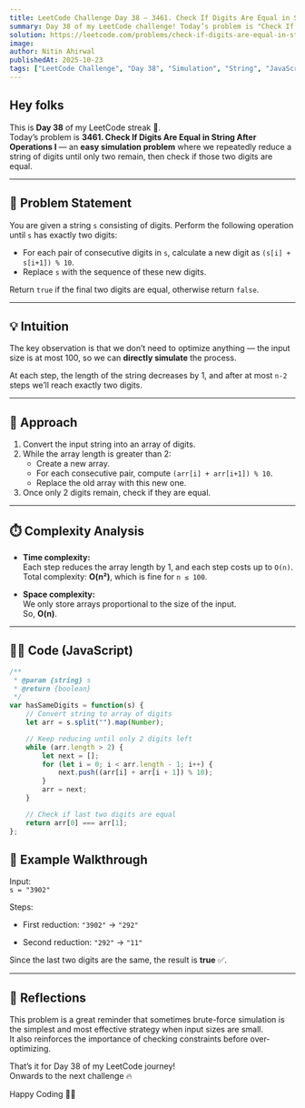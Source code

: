 ```yaml
---
title: LeetCode Challenge Day 38 — 3461. Check If Digits Are Equal in String After Operations I  
summary: Day 38 of my LeetCode challenge! Today’s problem is "Check If Digits Are Equal in String After Operations I". I simulate the digit-reduction process, explain the intuition, and share my JavaScript solution with complexity analysis.  
solution: https://leetcode.com/problems/check-if-digits-are-equal-in-string-after-operations-i/solutions/7294699/3461-check-if-digits-are-equal-in-string-ybbi 
image:  
author: Nitin Ahirwal  
publishedAt: 2025-10-23  
tags: ["LeetCode Challenge", "Day 38", "Simulation", "String", "JavaScript", "Easy", "Portfolio"]  
---
```


## Hey folks

This is **Day 38** of my LeetCode streak 🚀.  
Today’s problem is **3461. Check If Digits Are Equal in String After Operations I** — an **easy simulation problem** where we repeatedly reduce a string of digits until only two remain, then check if those two digits are equal.

---

## 📌 Problem Statement

You are given a string `s` consisting of digits. Perform the following operation until `s` has exactly two digits:  

- For each pair of consecutive digits in `s`, calculate a new digit as `(s[i] + s[i+1]) % 10`.  
- Replace `s` with the sequence of these new digits.  

Return `true` if the final two digits are equal, otherwise return `false`.

---

## 💡 Intuition

The key observation is that we don’t need to optimize anything — the input size is at most 100, so we can **directly simulate** the process.  

At each step, the length of the string decreases by 1, and after at most `n-2` steps we’ll reach exactly two digits.  

---

## 🔑 Approach

1. Convert the input string into an array of digits.  
2. While the array length is greater than 2:  
   - Create a new array.  
   - For each consecutive pair, compute `(arr[i] + arr[i+1]) % 10`.  
   - Replace the old array with this new one.  
3. Once only 2 digits remain, check if they are equal.  

---

## ⏱️ Complexity Analysis

- **Time complexity:**  
  Each step reduces the array length by 1, and each step costs up to `O(n)`.  
  Total complexity: **O(n²)**, which is fine for `n ≤ 100`.  

- **Space complexity:**  
  We only store arrays proportional to the size of the input.  
  So, **O(n)**.  

---

## 🧑‍💻 Code (JavaScript)

```javascript
/**
 * @param {string} s
 * @return {boolean}
 */
var hasSameDigits = function(s) {
    // Convert string to array of digits
    let arr = s.split("").map(Number);

    // Keep reducing until only 2 digits left
    while (arr.length > 2) {
        let next = [];
        for (let i = 0; i < arr.length - 1; i++) {
            next.push((arr[i] + arr[i + 1]) % 10);
        }
        arr = next;
    }

    // Check if last two digits are equal
    return arr[0] === arr[1];
};
```

## 🧪 Example Walkthrough

Input:  
`s = "3902"`

Steps:

- First reduction: `"3902"` → `"292"`
    
- Second reduction: `"292"` → `"11"`
    

Since the last two digits are the same, the result is **true** ✅.

---

## 🎥 Reflections

This problem is a great reminder that sometimes brute-force simulation is the simplest and most effective strategy when input sizes are small.  
It also reinforces the importance of checking constraints before over-optimizing.

That’s it for Day 38 of my LeetCode journey!  
Onwards to the next challenge 🔥

Happy Coding 👨‍💻